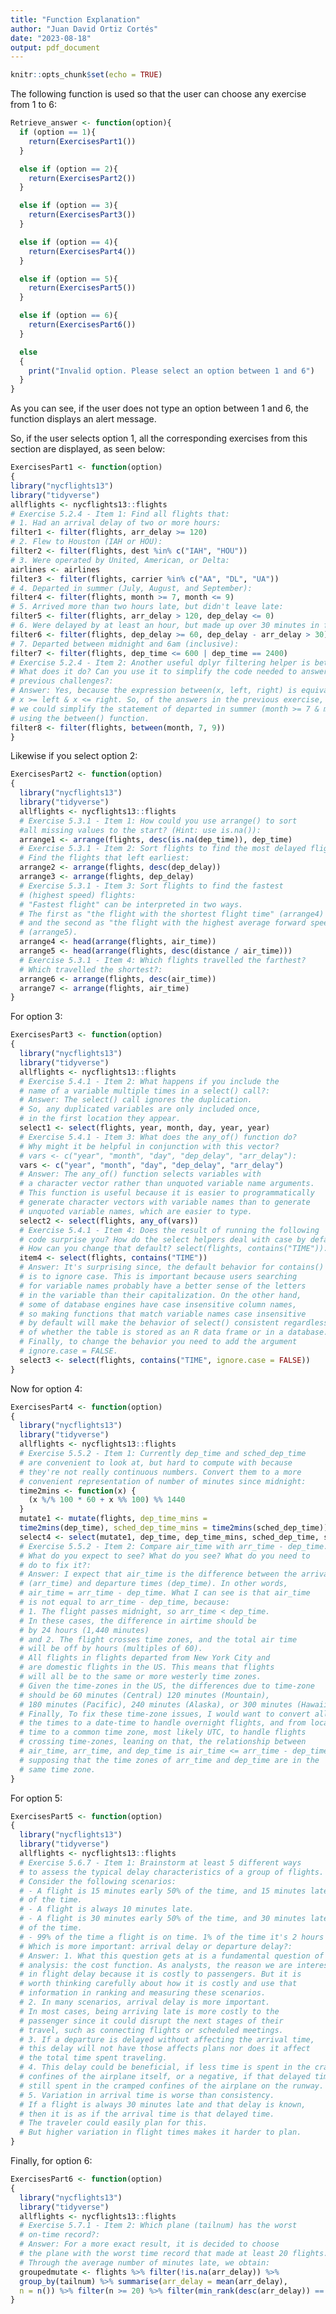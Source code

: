 ```yaml
---
title: "Function Explanation"
author: "Juan David Ortiz Cortés"
date: "2023-08-18"
output: pdf_document
---
```


```r
knitr::opts_chunk$set(echo = TRUE)
```

The following function is used so that the user can choose any exercise from 1 to 6:

```r
Retrieve_answer <- function(option){
  if (option == 1){
    return(ExercisesPart1())
  }

  else if (option == 2){
    return(ExercisesPart2())
  }

  else if (option == 3){
    return(ExercisesPart3())
  }

  else if (option == 4){
    return(ExercisesPart4())
  }

  else if (option == 5){
    return(ExercisesPart5())
  }

  else if (option == 6){
    return(ExercisesPart6())
  }

  else
  {
    print("Invalid option. Please select an option between 1 and 6")
  }
}
```

As you can see, if the user does not type an option between 1 and 6, the function displays an alert message.

So, if the user selects option 1, all the corresponding exercises from this section are displayed, as seen below:

```r
ExercisesPart1 <- function(option)
{
library("nycflights13")
library("tidyverse")
allflights <- nycflights13::flights
# Exercise 5.2.4 - Item 1: Find all flights that:
# 1. Had an arrival delay of two or more hours:
filter1 <- filter(flights, arr_delay >= 120)
# 2. Flew to Houston (IAH or HOU):
filter2 <- filter(flights, dest %in% c("IAH", "HOU"))
# 3. Were operated by United, American, or Delta:
airlines <- airlines
filter3 <- filter(flights, carrier %in% c("AA", "DL", "UA"))
# 4. Departed in summer (July, August, and September):
filter4 <- filter(flights, month >= 7, month <= 9)
# 5. Arrived more than two hours late, but didn't leave late:
filter5 <- filter(flights, arr_delay > 120, dep_delay <= 0)
# 6. Were delayed by at least an hour, but made up over 30 minutes in flight:
filter6 <- filter(flights, dep_delay >= 60, dep_delay - arr_delay > 30)
# 7. Departed between midnight and 6am (inclusive):
filter7 <- filter(flights, dep_time <= 600 | dep_time == 2400)
# Exercise 5.2.4 - Item 2: Another useful dplyr filtering helper is between(). 
# What does it do? Can you use it to simplify the code needed to answer the 
# previous challenges?:
# Answer: Yes, because the expression between(x, left, right) is equivalent to 
# x >= left & x <= right. So, of the answers in the previous exercise, 
# we could simplify the statement of departed in summer (month >= 7 & month <= 9) 
# using the between() function.
filter8 <- filter(flights, between(month, 7, 9))
}
```

Likewise if you select option 2:

```r
ExercisesPart2 <- function(option)
{
  library("nycflights13")
  library("tidyverse")
  allflights <- nycflights13::flights
  # Exercise 5.3.1 - Item 1: How could you use arrange() to sort 
  #all missing values to the start? (Hint: use is.na()):
  arrange1 <- arrange(flights, desc(is.na(dep_time)), dep_time)
  # Exercise 5.3.1 - Item 2: Sort flights to find the most delayed flights. 
  # Find the flights that left earliest:
  arrange2 <- arrange(flights, desc(dep_delay))
  arrange3 <- arrange(flights, dep_delay)
  # Exercise 5.3.1 - Item 3: Sort flights to find the fastest 
  # (highest speed) flights:
  # "Fastest flight" can be interpreted in two ways. 
  # The first as "the flight with the shortest flight time" (arrange4) 
  # and the second as "the flight with the highest average forward speed" 
  # (arrange5).
  arrange4 <- head(arrange(flights, air_time))
  arrange5 <- head(arrange(flights, desc(distance / air_time)))
  # Exercise 5.3.1 - Item 4: Which flights travelled the farthest? 
  # Which travelled the shortest?:
  arrange6 <- arrange(flights, desc(air_time))
  arrange7 <- arrange(flights, air_time)
}
```

For option 3:

```r
ExercisesPart3 <- function(option)
{
  library("nycflights13")
  library("tidyverse")
  allflights <- nycflights13::flights
  # Exercise 5.4.1 - Item 2: What happens if you include the 
  # name of a variable multiple times in a select() call?:
  # Answer: The select() call ignores the duplication. 
  # So, any duplicated variables are only included once, 
  # in the first location they appear.
  select1 <- select(flights, year, month, day, year, year)
  # Exercise 5.4.1 - Item 3: What does the any_of() function do? 
  # Why might it be helpful in conjunction with this vector? 
  # vars <- c("year", "month", "day", "dep_delay", "arr_delay"):
  vars <- c("year", "month", "day", "dep_delay", "arr_delay")
  # Answer: The any_of() function selects variables with 
  # a character vector rather than unquoted variable name arguments. 
  # This function is useful because it is easier to programmatically 
  # generate character vectors with variable names than to generate 
  # unquoted variable names, which are easier to type.
  select2 <- select(flights, any_of(vars))
  # Exercise 5.4.1 - Item 4: Does the result of running the following 
  # code surprise you? How do the select helpers deal with case by default? 
  # How can you change that default? select(flights, contains("TIME")):
  item4 <- select(flights, contains("TIME"))
  # Answer: It's surprising since, the default behavior for contains() 
  # is to ignore case. This is important because users searching 
  # for variable names probably have a better sense of the letters 
  # in the variable than their capitalization. On the other hand, 
  # some of database engines have case insensitive column names, 
  # so making functions that match variable names case insensitive 
  # by default will make the behavior of select() consistent regardless 
  # of whether the table is stored as an R data frame or in a database. 
  # Finally, to change the behavior you need to add the argument 
  # ignore.case = FALSE.
  select3 <- select(flights, contains("TIME", ignore.case = FALSE))
}
```

Now for option 4:

```r
ExercisesPart4 <- function(option)
{
  library("nycflights13")
  library("tidyverse")
  allflights <- nycflights13::flights
  # Exercise 5.5.2 - Item 1: Currently dep_time and sched_dep_time 
  # are convenient to look at, but hard to compute with because 
  # they're not really continuous numbers. Convert them to a more 
  # convenient representation of number of minutes since midnight:
  time2mins <- function(x) {
    (x %/% 100 * 60 + x %% 100) %% 1440
  }
  mutate1 <- mutate(flights, dep_time_mins = 
  time2mins(dep_time), sched_dep_time_mins = time2mins(sched_dep_time))
  select4 <- select(mutate1, dep_time, dep_time_mins, sched_dep_time, sched_dep_time_mins)
  # Exercise 5.5.2 - Item 2: Compare air_time with arr_time - dep_time. 
  # What do you expect to see? What do you see? What do you need to 
  # do to fix it?:
  # Answer: I expect that air_time is the difference between the arrival 
  # (arr_time) and departure times (dep_time). In other words, 
  # air_time = arr_time - dep_time. What I can see is that air_time 
  # is not equal to arr_time - dep_time, because: 
  # 1. The flight passes midnight, so arr_time < dep_time. 
  # In these cases, the difference in airtime should be 
  # by 24 hours (1,440 minutes)
  # and 2. The flight crosses time zones, and the total air time 
  # will be off by hours (multiples of 60). 
  # All flights in flights departed from New York City and 
  # are domestic flights in the US. This means that flights 
  # will all be to the same or more westerly time zones. 
  # Given the time-zones in the US, the differences due to time-zone 
  # should be 60 minutes (Central) 120 minutes (Mountain), 
  # 180 minutes (Pacific), 240 minutes (Alaska), or 300 minutes (Hawaii). 
  # Finally, To fix these time-zone issues, I would want to convert all 
  # the times to a date-time to handle overnight flights, and from local 
  # time to a common time zone, most likely UTC, to handle flights 
  # crossing time-zones, leaning on that, the relationship between 
  # air_time, arr_time, and dep_time is air_time <= arr_time - dep_time, 
  # supposing that the time zones of arr_time and dep_time are in the 
  # same time zone.
}
```

For option 5:

```r
ExercisesPart5 <- function(option)
{
  library("nycflights13")
  library("tidyverse")
  allflights <- nycflights13::flights
  # Exercise 5.6.7 - Item 1: Brainstorm at least 5 different ways 
  # to assess the typical delay characteristics of a group of flights. 
  # Consider the following scenarios:
  # - A flight is 15 minutes early 50% of the time, and 15 minutes late 50% 
  # of the time.
  # - A flight is always 10 minutes late.
  # - A flight is 30 minutes early 50% of the time, and 30 minutes late 50% 
  # of the time.
  # - 99% of the time a flight is on time. 1% of the time it's 2 hours late.
  # Which is more important: arrival delay or departure delay?:
  # Answer: 1. What this question gets at is a fundamental question of data
  # analysis: the cost function. As analysts, the reason we are interested 
  # in flight delay because it is costly to passengers. But it is 
  # worth thinking carefully about how it is costly and use that 
  # information in ranking and measuring these scenarios.
  # 2. In many scenarios, arrival delay is more important. 
  # In most cases, being arriving late is more costly to the 
  # passenger since it could disrupt the next stages of their 
  # travel, such as connecting flights or scheduled meetings.
  # 3. If a departure is delayed without affecting the arrival time, 
  # this delay will not have those affects plans nor does it affect 
  # the total time spent traveling.
  # 4. This delay could be beneficial, if less time is spent in the cramped
  # confines of the airplane itself, or a negative, if that delayed time is 
  # still spent in the cramped confines of the airplane on the runway.
  # 5. Variation in arrival time is worse than consistency. 
  # If a flight is always 30 minutes late and that delay is known, 
  # then it is as if the arrival time is that delayed time. 
  # The traveler could easily plan for this. 
  # But higher variation in flight times makes it harder to plan.
}
```

Finally, for option 6:

```r
ExercisesPart6 <- function(option)
{
  library("nycflights13")
  library("tidyverse")
  allflights <- nycflights13::flights
  # Exercise 5.7.1 - Item 2: Which plane (tailnum) has the worst 
  # on-time record?:
  # Answer: For a more exact result, it is decided to choose 
  # the plane with the worst time record that made at least 20 flights. 
  # Through the average number of minutes late, we obtain:
  groupedmutate <- flights %>% filter(!is.na(arr_delay)) %>% 
  group_by(tailnum) %>% summarise(arr_delay = mean(arr_delay), 
  n = n()) %>% filter(n >= 20) %>% filter(min_rank(desc(arr_delay)) == 1)
}
```
